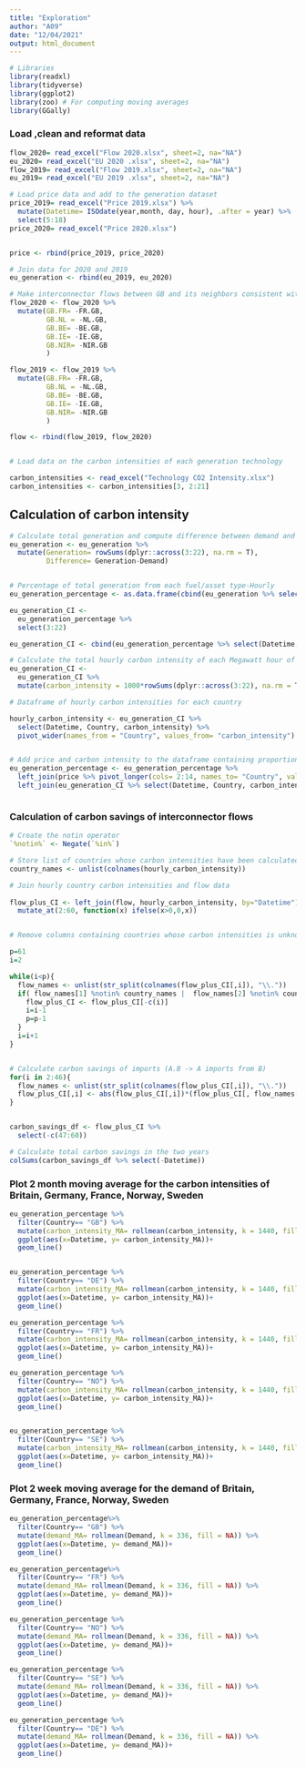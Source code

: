 ```yaml
---
title: "Exploration"
author: "A09"
date: "12/04/2021"
output: html_document
---
```


```r

# Libraries
library(readxl)
library(tidyverse)
library(ggplot2)
library(zoo) # For computing moving averages 
library(GGally)

```

### Load ,clean and reformat data

```r

flow_2020= read_excel("Flow 2020.xlsx", sheet=2, na="NA")
eu_2020= read_excel("EU 2020 .xlsx", sheet=2, na="NA")
flow_2019= read_excel("Flow 2019.xlsx", sheet=2, na="NA")
eu_2019= read_excel("EU 2019 .xlsx", sheet=2, na="NA")

# Load price data and add to the generation dataset
price_2019= read_excel("Price 2019.xlsx") %>% 
  mutate(Datetime= ISOdate(year,month, day, hour), .after = year) %>% 
  select(5:18)
price_2020= read_excel("Price 2020.xlsx")


price <- rbind(price_2019, price_2020)

# Join data for 2020 and 2019
eu_generation <- rbind(eu_2019, eu_2020)

# Make interconnector flows between GB and its neighbors consistent with the rest of the dataset
flow_2020 <- flow_2020 %>% 
  mutate(GB.FR= -FR.GB,
         GB.NL = -NL.GB,
         GB.BE= -BE.GB,
         GB.IE= -IE.GB,
         GB.NIR= -NIR.GB
         )

flow_2019 <- flow_2019 %>% 
  mutate(GB.FR= -FR.GB,
         GB.NL = -NL.GB,
         GB.BE= -BE.GB,
         GB.IE= -IE.GB,
         GB.NIR= -NIR.GB
         )

flow <- rbind(flow_2019, flow_2020)


# Load data on the carbon intensities of each generation technology

carbon_intensities <- read_excel("Technology CO2 Intensity.xlsx") 
carbon_intensities <- carbon_intensities[3, 2:21]

```

## Calculation of carbon intensity 

```r

# Calculate total generation and compute difference between demand and generation
eu_generation <- eu_generation %>% 
  mutate(Generation= rowSums(dplyr::across(3:22), na.rm = T),
         Difference= Generation-Demand) 


# Percentage of total generation from each fuel/asset type-Hourly
eu_generation_percentage <- as.data.frame(cbind(eu_generation %>% select(1:2), (eu_generation %>% select(3:22))/rowSums((eu_generation %>% select(3:22))), eu_generation %>% select(Generation,Demand, Difference)))

eu_generation_CI <- 
  eu_generation_percentage %>% 
  select(3:22)

eu_generation_CI <- cbind(eu_generation_percentage %>% select(Datetime, Country), as.data.frame(mapply("*", eu_generation_CI, carbon_intensities)))

# Calculate the total hourly carbon intensity of each Megawatt hour of energy generated by each country (in kg/MWh or g/KWh)
eu_generation_CI <- 
  eu_generation_CI %>% 
  mutate(carbon_intensity = 1000*rowSums(dplyr::across(3:22), na.rm = T))

# Dataframe of hourly carbon intensities for each country

hourly_carbon_intensity <- eu_generation_CI %>% 
  select(Datetime, Country, carbon_intensity) %>% 
  pivot_wider(names_from = "Country", values_from= "carbon_intensity")


# Add price and carbon intensity to the dataframe containing proportions of total generation from each fuel/asset type
eu_generation_percentage <- eu_generation_percentage %>% 
  left_join(price %>% pivot_longer(cols= 2:14, names_to= "Country", values_to= "Price"), by =c("Datetime", "Country")) %>% 
  left_join(eu_generation_CI %>% select(Datetime, Country, carbon_intensity),  by =c("Datetime", "Country"))



```

### Calculation of carbon savings of interconnector flows 

```r

# Create the notin operator
`%notin%` <- Negate(`%in%`)

# Store list of countries whose carbon intensities have been calculated
country_names <- unlist(colnames(hourly_carbon_intensity))

# Join hourly country carbon intensities and flow data
  
flow_plus_CI <- left_join(flow, hourly_carbon_intensity, by="Datetime") %>% 
  mutate_at(2:60, function(x) ifelse(x>0,0,x))


# Remove columns containing countries whose carbon intensities is unknown

p=61
i=2

while(i<p){
  flow_names <- unlist(str_split(colnames(flow_plus_CI[,i]), "\\."))
  if( flow_names[1] %notin% country_names |  flow_names[2] %notin% country_names){
    flow_plus_CI <- flow_plus_CI[-c(i)]
    i=i-1
    p=p-1
  }
  i=i+1
}


# Calculate carbon savings of imports (A.B -> A imports from B)
for(i in 2:46){
  flow_names <- unlist(str_split(colnames(flow_plus_CI[,i]), "\\."))
  flow_plus_CI[,i] <- abs(flow_plus_CI[,i])*(flow_plus_CI[, flow_names[1]]- flow_plus_CI[, flow_names[2]])
}


carbon_savings_df <- flow_plus_CI %>% 
  select(-c(47:60))

# Calculate total carbon savings in the two years
colSums(carbon_savings_df %>% select(-Datetime))


```

### Plot 2 month moving average for the carbon intensities of Britain, Germany, France, Norway, Sweden

```r


eu_generation_percentage %>% 
  filter(Country== "GB") %>%
  mutate(carbon_intensity_MA= rollmean(carbon_intensity, k = 1440, fill = NA)) %>% 
  ggplot(aes(x=Datetime, y= carbon_intensity_MA))+
  geom_line()


eu_generation_percentage %>% 
  filter(Country== "DE") %>% 
  mutate(carbon_intensity_MA= rollmean(carbon_intensity, k = 1440, fill = NA)) %>%
  ggplot(aes(x=Datetime, y= carbon_intensity_MA))+
  geom_line()

eu_generation_percentage %>% 
  filter(Country== "FR") %>% 
  mutate(carbon_intensity_MA= rollmean(carbon_intensity, k = 1440, fill = NA)) %>%
  ggplot(aes(x=Datetime, y= carbon_intensity_MA))+
  geom_line()

eu_generation_percentage %>% 
  filter(Country== "NO") %>% 
  mutate(carbon_intensity_MA= rollmean(carbon_intensity, k = 1440, fill = NA)) %>%
  ggplot(aes(x=Datetime, y= carbon_intensity_MA))+
  geom_line()


eu_generation_percentage %>% 
  filter(Country== "SE") %>% 
  mutate(carbon_intensity_MA= rollmean(carbon_intensity, k = 1440, fill = NA)) %>%
  ggplot(aes(x=Datetime, y= carbon_intensity_MA))+
  geom_line()


```


### Plot 2 week moving average for the demand of Britain, Germany, France, Norway, Sweden

```r


eu_generation_percentage%>% 
  filter(Country== "GB") %>%
  mutate(demand_MA= rollmean(Demand, k = 336, fill = NA)) %>% 
  ggplot(aes(x=Datetime, y= demand_MA))+
  geom_line()

eu_generation_percentage%>% 
  filter(Country== "FR") %>%
  mutate(demand_MA= rollmean(Demand, k = 336, fill = NA)) %>% 
  ggplot(aes(x=Datetime, y= demand_MA))+
  geom_line()

eu_generation_percentage %>% 
  filter(Country== "NO") %>%
  mutate(demand_MA= rollmean(Demand, k = 336, fill = NA)) %>% 
  ggplot(aes(x=Datetime, y= demand_MA))+
  geom_line()

eu_generation_percentage %>% 
  filter(Country== "SE") %>%
  mutate(demand_MA= rollmean(Demand, k = 336, fill = NA)) %>% 
  ggplot(aes(x=Datetime, y= demand_MA))+
  geom_line()

eu_generation_percentage %>% 
  filter(Country== "DE") %>%
  mutate(demand_MA= rollmean(Demand, k = 336, fill = NA)) %>% 
  ggplot(aes(x=Datetime, y= demand_MA))+
  geom_line()



```
